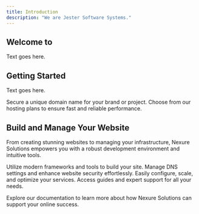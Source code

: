 ```yaml
---
title: Introduction
description: "We are Jester Software Systems."
---
```


## Welcome to 

Text goes here.

## Getting Started

Text goes here.

<CardGroup cols={2}>
  <Card
    title="Register a Domain"
    icon="globe"
    href="/docs/domain-registration"
  >
    Secure a unique domain name for your brand or project.
  </Card>
  <Card
    title="Set Up Hosting"
    icon="server"
    href="/docs/web-hosting"
  >
    Choose from our hosting plans to ensure fast and reliable performance.
  </Card>
</CardGroup>

## Build and Manage Your Website

From creating stunning websites to managing your infrastructure, Nexure Solutions empowers you with a robust development environment and intuitive tools.

<CardGroup cols={2}>
  <Card
    title="Web Development"
    icon="code"
    href="/docs/web-development"
  >
    Utilize modern frameworks and tools to build your site.
  </Card>
  <Card
    title="DNS & Security"
    icon="shield"
    href="/docs/dns-security"
  >
    Manage DNS settings and enhance website security effortlessly.
  </Card>
  <Card
    title="Manage Services"
    icon="gears"
    href="/docs/service-management"
  >
    Easily configure, scale, and optimize your services.
  </Card>
  <Card
    title="Support & Documentation"
    icon="book"
    href="/docs/support"
  >
    Access guides and expert support for all your needs.
  </Card>
</CardGroup>

Explore our documentation to learn more about how Nexure Solutions can support your online success.